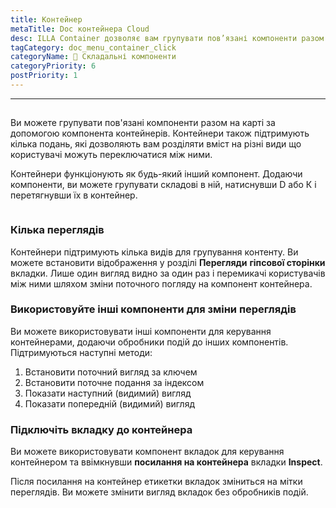 ```yaml
---
title: Контейнер
metaTitle: Doc контейнера Cloud
desc: ILLA Container дозволяє вам групувати пов’язані компоненти разом на карті
tagCategory: doc_menu_container_click
categoryName: 🧬 Складальні компоненти
categoryPriority: 6
postPriority: 1
---
```


* * *

## <Heading hidden>Контейнер</Heading>

Ви можете групувати пов'язані компоненти разом на карті за допомогою компонента контейнерів. Контейнери також підтримують кілька подань, які дозволяють вам розділяти вміст на різні види що користувачі можуть переключатися між ними.

Контейнери функціонують як будь-який інший компонент. Додаючи компоненти, ви можете групувати складові в ній, натиснувши D або К і перетягнувши їх в контейнер.

<img
  src='https://cdn.illacloud.com/official-website/img/docs/assemble/container.png'
  alt=""
/>

### Кілька переглядів

Контейнери підтримують кілька видів для групування контенту. Ви можете встановити відображення у розділі **Перегляди** **гіпсової сторінки** вкладки. Лише один вигляд видно за один раз і перемикачі користувачів між ними шляхом зміни поточного погляду на компонент контейнера.

### Використовуйте інші компоненти для зміни переглядів

Ви можете використовувати інші компоненти для керування контейнерами, додаючи обробники подій до інших компонентів. Підтримуються наступні методи:

1.  Встановити поточний вигляд за ключем
2.  Встановити поточне подання за індексом
3.  Показати наступний (видимий) вигляд
4.  Показати попередній (видимий) вигляд

### Підключіть вкладку до контейнера

Ви можете використовувати компонент вкладок для керування контейнером та ввімкнувши **посилання на контейнера** вкладки **Inspect**.

Після посилання на контейнер етикетки вкладок зміниться на мітки переглядів. Ви можете змінити вигляд вкладок без обробників подій. 
